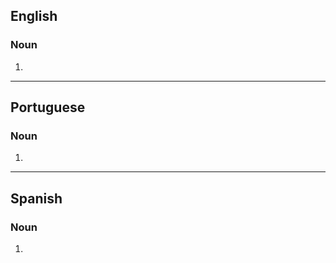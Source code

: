 {{also|alpaca's}}

==English==

===Noun===
{{head|en|noun form}}

# {{plural of|alpaca|lang=en}}

----

==Portuguese==

===Noun===
{{head|pt|noun plural form}}

# {{plural of|alpaca|lang=pt}}

----

==Spanish==

===Noun===
{{head|es|noun form}}

# {{plural of|alpaca|lang=es}}
